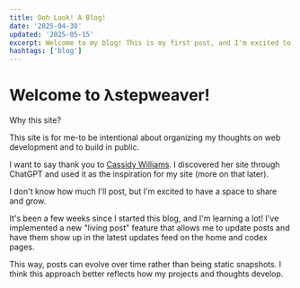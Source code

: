 ```yaml
---
title: Ooh Look! A Blog!
date: '2025-04-30'
updated: '2025-05-15'
excerpt: Welcome to my blog! This is my first post, and I'm excited to share my journey with you.
hashtags: ['blog']
---
```


# Welcome to λstepweaver!

Why this site?

This site is for me-to be intentional about organizing my thoughts on web development and to build in public.

I want to say thank you to [Cassidy Williams](https://cassidoo.co). I discovered her site through ChatGPT and used it as the inspiration for my site (more on that later).

I don't know how much I'll post, but I'm excited to have a space to share and grow.

<Update />

It's been a few weeks since I started this blog, and I'm learning a lot! I've implemented a new "living post" feature that allows me to update posts and have them show up in the latest updates feed on the home and codex pages.

This way, posts can evolve over time rather than being static snapshots. I think this approach better reflects how my projects and thoughts develop.
